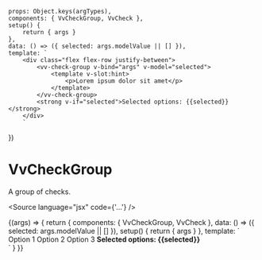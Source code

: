 

<Meta title="Components/CheckGroup" component={VvCheckGroup} />

	props: Object.keys(argTypes),
	components: { VvCheckGroup, VvCheck },
	setup() {
		return { args }
	},
	data: () => ({ selected: args.modelValue || [] }),
	template: `
		<div class="flex flex-row justify-between">
            <vv-check-group v-bind="args" v-model="selected">
                <template v-slot:hint>
                    <p>Lorem ipsum dolor sit amet</p>
                </template> 
            </vv-check-group>
            <strong v-if="selected">Selected options: {{selected}} </strong> 
        </div>
        `
})

# VvCheckGroup

A group of checks.

<Source language="jsx" code={'<vv-radio-group>...</vv-radio-group>'} />

<Canvas>
	<Story
		name="vv-check-group"
		args={{
			name: 'story1',
			label: 'Label',
			vertical: false,
			disabled: false,
			readonly: false,
			options: [],
			optionLabel: 'label',
			optionValue: 'value',
			hintLabel: 'Lorem ipsum dolor sit amet'
		}}>
		{(args) => {
			return {
				components: { VvCheckGroup, VvCheck },
				data: () => ({ selected: args.modelValue || [] }),
				setup() {
					return { args }
				},
				template: `
                    <div class="flex flex-row justify-between">
                        <vv-check-group v-bind="args" v-model="selected">
                            <vv-check id="o1" name="opts" value="1">Option 1</vv-check>
                            <vv-check id="o2" name="opts" value="2">Option 2</vv-check>
                            <vv-check id="o3" name="opts" value="3">Option 3</vv-check>
                        </vv-check-group>
                        <strong v-if="selected">Selected options: {{selected}} </strong> 
                    </div>
                    `
			}
		}}
	</Story>
</Canvas>

<ArgsTable of={VvCheckGroup} />
